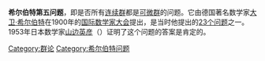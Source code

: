 
{{Unreferenced|time=2012-02-25T09:13:04+00:00 }}
{{request translation|en}}

'''希尔伯特第五问题'''，即是否所有[[连续群|连续群]]都是[[可微群|可微群]]的问题。它由德国著名数学家[[大卫·希尔伯特|大卫·希尔伯特]]在1900年的[[国际数学家大会|国际数学家大会]]提出，是当时他提出的[[希爾伯特的23個問題|23个问题]]之一。1953年日本数学家[[山边英彦|山边英彦]]（{{lang|ja|山辺 英彦}}）证明了这个问题的答案是肯定的。

{{Hilbert's problems}}
{{希爾伯特問題小作品}}

[[Category:群论|Category:群论]]
[[Category:希尔伯特问题|Category:希尔伯特问题]]